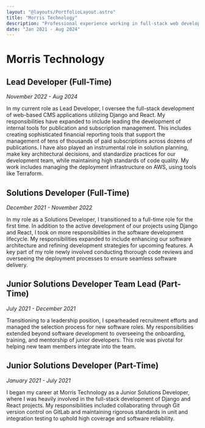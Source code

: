 ```yaml
---
layout: "@layouts/PortfolioLayout.astro"
title: "Morris Technology"
description: "Professional experience working in full-stack web development."
date: "Jan 2021 - Aug 2024"
---
```


# Morris Technology


## Lead Developer (Full-Time)
_November 2022 - Aug 2024_

In my current role as Lead Developer, I oversee the full-stack development of web-based CMS applications utilizing Django and React.
My responsibilities have expanded to include leading the development of internal tools for publication and subscription management.
This includes creating sophisticated financial reporting tools that support the management of tens of thousands of paid
subscriptions across dozens of publications. I have also played an instrumental role in solution planning, make key architectural
decisions, and standardize practices for our development team, while maintaining high standards of code quality.
My work includes managing the deployment infrastructure on AWS, using tools like Terraform.

## Solutions Developer (Full-Time)
_December 2021 - November 2022_

In my role as a Solutions Developer, I transitioned to a full-time role for the first time. In addition to the active
development of our projects using Django and React, I took on more responsibilities in the software development lifecycle.
My responsibilities expanded to include enhancing our software architecture and refining development strategies for upcoming features.
A key part of my role newly involved conducting thorough code reviews and overseeing the deployment processes to ensure seamless software delivery.

## Junior Solutions Developer Team Lead (Part-Time)
_July 2021 - December 2021_

Transitioning to a leadership position, I spearheaded recruitment efforts and managed the selection
process for new software roles. My responsibilities extended beyond software development to overseeing
the onboarding, training, and mentorship of junior developers. This role was pivotal for helping new
team members integrate into the team.


## Junior Solutions Developer (Part-Time)
_January 2021 - July 2021_

I began my career at Morris Technology as a Junior Solutions Developer, where I was heavily involved in the
full-stack development of Django and React projects. My responsibilities included collaborating through Git version control
on GitLab and maintaining rigorous standards in unit and integration testing to uphold high coverage and software reliability.